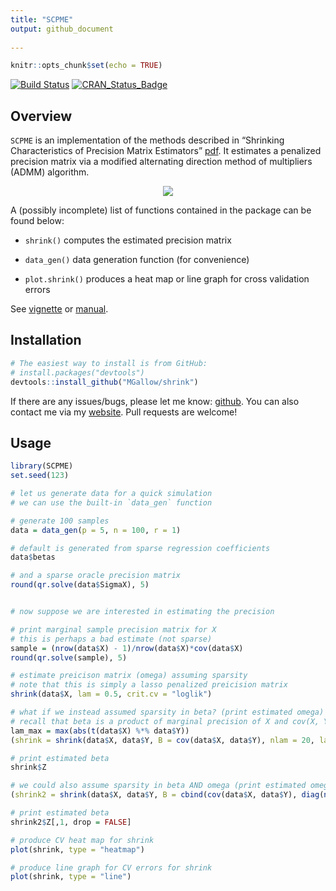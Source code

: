 ```yaml
---
title: "SCPME"
output: github_document
  
---
```


```r
knitr::opts_chunk$set(echo = TRUE)
```

[![Build Status](https://travis-ci.org/MGallow/shrink.svg?branch=master)](https://travis-ci.org/MGallow/SCPME)
[![CRAN_Status_Badge](http://www.r-pkg.org/badges/version/SCPME)](https://cran.r-project.org/package=SCPME)

## Overview

`SCPME` is an implementation of the methods described in "Shrinking Characteristics of Precision Matrix Estimators" [pdf](https://doi.org/10.1093/biomet/asy023). It estimates a penalized precision matrix via a modified alternating direction method of multipliers (ADMM) algorithm.

<p align="center">
  <img src = "https://github.com/MGallow/SCPME/raw/master/vignettes/images/gif.gif"/>
</p>

A (possibly incomplete) list of functions contained in the package can be found below:

* `shrink()` computes the estimated precision matrix

* `data_gen()` data generation function (for convenience)

* `plot.shrink()` produces a heat map or line graph for cross validation errors

See [vignette](https://mgallow.github.io/SCPME/) or [manual](https://github.com/MGallow/ADMMsigma/blob/master/SCPME.pdf).

## Installation

```r
# The easiest way to install is from GitHub:
# install.packages("devtools")
devtools::install_github("MGallow/shrink")
```

If there are any issues/bugs, please let me know: [github](https://github.com/MGallow/SCPME/issues). You can also contact me via my [website](https://mgallow.github.io/). Pull requests are welcome!

## Usage

```r
library(SCPME)
set.seed(123)

# let us generate data for a quick simulation
# we can use the built-in `data_gen` function

# generate 100 samples
data = data_gen(p = 5, n = 100, r = 1)

# default is generated from sparse regression coefficients
data$betas

# and a sparse oracle precision matrix
round(qr.solve(data$SigmaX), 5)


# now suppose we are interested in estimating the precision

# print marginal sample precision matrix for X
# this is perhaps a bad estimate (not sparse)
sample = (nrow(data$X) - 1)/nrow(data$X)*cov(data$X)
round(qr.solve(sample), 5)

# estimate preicison matrix (omega) assuming sparsity
# note that this is simply a lasso penalized preicision matrix
shrink(data$X, lam = 0.5, crit.cv = "loglik")

# what if we instead assumed sparsity in beta? (print estimated omega)
# recall that beta is a product of marginal precision of X and cov(X, Y)
lam_max = max(abs(t(data$X) %*% data$Y))
(shrink = shrink(data$X, data$Y, B = cov(data$X, data$Y), nlam = 20, lam.max = lam_max))

# print estimated beta
shrink$Z

# we could also assume sparsity in beta AND omega (print estimated omega)
(shrink2 = shrink(data$X, data$Y, B = cbind(cov(data$X, data$Y), diag(ncol(data$X))), nlam = 20, lam.max = 10, lam.min.ratio = 1e-4))

# print estimated beta
shrink2$Z[,1, drop = FALSE]

# produce CV heat map for shrink
plot(shrink, type = "heatmap")

# produce line graph for CV errors for shrink
plot(shrink, type = "line")

```
